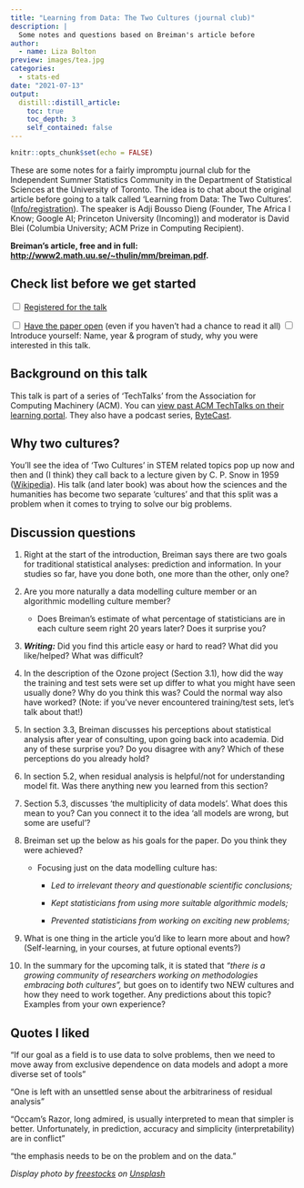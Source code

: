 ```yaml
---
title: "Learning from Data: The Two Cultures (journal club)"
description: |
  Some notes and questions based on Breiman's article before
author:
  - name: Liza Bolton
preview: images/tea.jpg
categories: 
  - stats-ed
date: "2021-07-13"
output:
  distill::distill_article:
    toc: true
    toc_depth: 3
    self_contained: false
---
```


```r
knitr::opts_chunk$set(echo = FALSE)
```

These are some notes for a fairly impromptu journal club for the
Independent Summer Statistics Community in the Department of Statistical
Sciences at the University of Toronto. The idea is to chat about the
original article before going to a talk called 'Learning from Data: The
Two Cultures'.
([Info/registration](https://event.on24.com/eventRegistration/EventLobbyServlet?target=reg20.jsp&referrer=https%3A%2F%2Fwcc.on24.com%2F&eventid=3142820&sessionid=1&key=1361B84658C58CAC0A99AFE43B1ED10D&regTag=&V2=false&sourcepage=register)).
The speaker is Adji Bousso Dieng (Founder, The Africa I Know; Google AI;
Princeton University (Incoming)) and moderator is David Blei (Columbia
University; ACM Prize in Computing Recipient).

**Breiman's article, free and in full:
[http://www2.math.uu.se/\~thulin/mm/breiman.pdf](http://www2.math.uu.se/~thulin/mm/breiman.pdf__){.uri}.**

## Check list before we get started

<input type="checkbox" unchecked></input> [Registered for the
talk](https://event.on24.com/eventRegistration/EventLobbyServlet?target=reg20.jsp&referrer=https%3A%2F%2Fwcc.on24.com%2F&eventid=3142820&sessionid=1&key=1361B84658C58CAC0A99AFE43B1ED10D&regTag=&V2=false&sourcepage=register)

<input type="checkbox" unchecked></input> [Have the paper
open](http://www2.math.uu.se/~thulin/mm/breiman.pdf) (even if you
haven't had a chance to read it all)
<input type="checkbox" unchecked></input> Introduce yourself: Name, year
& program of study, why you were interested in this talk.

## Background on this talk

This talk is part of a series of 'TechTalks' from the Association for
Computing Machinery (ACM). You can [view past ACM TechTalks on their
learning portal](https://learning.acm.org/techtalks). They also have a
podcast series, [ByteCast](https://learning.acm.org/bytecast).

## Why two cultures?

You'll see the idea of 'Two Cultures' in STEM related topics pop up now
and then and (I think) they call back to a lecture given by C. P. Snow
in 1959 ([Wikipedia](https://en.wikipedia.org/wiki/The_Two_Cultures)).
His talk (and later book) was about how the sciences and the humanities
has become two separate 'cultures' and that this split was a problem
when it comes to trying to solve our big problems.

## Discussion questions

1.  Right at the start of the introduction, Breiman says there are two
    goals for traditional statistical analyses: prediction and
    information. In your studies so far, have you done both, one more
    than the other, only one?

2.  Are you more naturally a data modelling culture member or an
    algorithmic modelling culture member?

    -   Does Breiman's estimate of what percentage of statisticians are
        in each culture seem right 20 years later? Does it surprise you?

3.  ***Writing:*** Did you find this article easy or hard to read? What
    did you like/helped? What was difficult?

4.  In the description of the Ozone project (Section 3.1), how did the
    way the training and test sets were set up differ to what you might
    have seen usually done? Why do you think this was? Could the normal
    way also have worked? (Note: if you've never encountered
    training/test sets, let's talk about that!)

5.  In section 3.3, Breiman discusses his perceptions about statistical
    analysis after year of consulting, upon going back into academia.
    Did any of these surprise you? Do you disagree with any? Which of
    these perceptions do you already hold?

6.  In section 5.2, when residual analysis is helpful/not for
    understanding model fit. Was there anything new you learned from
    this section?

7.  Section 5.3, discusses 'the multiplicity of data models'. What does
    this mean to you? Can you connect it to the idea 'all models are
    wrong, but some are useful'?

8.  Breiman set up the below as his goals for the paper. Do you think
    they were achieved?

    -   Focusing just on the data modelling culture has:

        -   *Led to irrelevant theory and questionable scientific
            conclusions;*

        -   *Kept statisticians from using more suitable algorithmic
            models;*

        -   *Prevented statisticians from working on exciting new
            problems;*

9.  What is one thing in the article you'd like to learn more about and
    how? (Self-learning, in your courses, at future optional events?)

10. In the summary for the upcoming talk, it is stated that *"there is a
    growing community of researchers working on methodologies embracing
    both cultures",* but goes on to identify two NEW cultures and how
    they need to work together. Any predictions about this topic?
    Examples from your own experience?

## Quotes I liked

"If our goal as a field is to use data to solve problems, then we need
to move away from exclusive dependence on data models and adopt a more
diverse set of tools"

"One is left with an unsettled sense about the arbitrariness of residual
analysis"

"Occam's Razor, long admired, is usually interpreted to mean that
simpler is better. Unfortunately,
in prediction, accuracy and simplicity (interpretability) are in
conflict"

"the emphasis needs to be on the problem and on the data."

_Display photo by <a href="https://unsplash.com/@freestocks?utm_source=unsplash&utm_medium=referral&utm_content=creditCopyText">freestocks</a> on <a href="https://unsplash.com/s/photos/reading?utm_source=unsplash&utm_medium=referral&utm_content=creditCopyText">Unsplash</a>_
  
